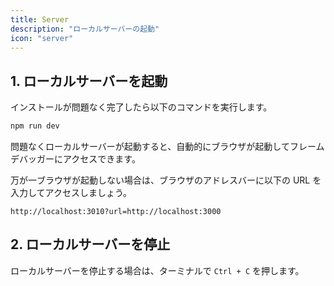 ```yaml
---
title: Server
description: "ローカルサーバーの起動"
icon: "server"
---
```


## 1. ローカルサーバーを起動

インストールが問題なく完了したら以下のコマンドを実行します。

```bash
npm run dev
```

問題なくローカルサーバーが起動すると、自動的にブラウザが起動してフレームデバッガーにアクセスできます。

万が一ブラウザが起動しない場合は、ブラウザのアドレスバーに以下の URL を入力してアクセスしましょう。

```
http://localhost:3010?url=http://localhost:3000
```

## 2. ローカルサーバーを停止

ローカルサーバーを停止する場合は、ターミナルで `Ctrl + C` を押します。
